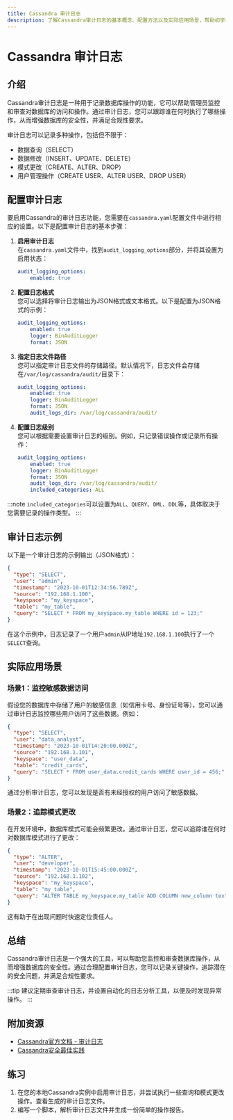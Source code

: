 ```yaml
---
title: Cassandra 审计日志
description: 了解Cassandra审计日志的基本概念、配置方法以及实际应用场景，帮助初学者掌握如何通过审计日志增强数据库安全性。
---
```


# Cassandra 审计日志

## 介绍

Cassandra审计日志是一种用于记录数据库操作的功能，它可以帮助管理员监控和审查对数据库的访问和操作。通过审计日志，您可以跟踪谁在何时执行了哪些操作，从而增强数据库的安全性，并满足合规性要求。

审计日志可以记录多种操作，包括但不限于：
- 数据查询（SELECT）
- 数据修改（INSERT、UPDATE、DELETE）
- 模式更改（CREATE、ALTER、DROP）
- 用户管理操作（CREATE USER、ALTER USER、DROP USER）

## 配置审计日志

要启用Cassandra的审计日志功能，您需要在`cassandra.yaml`配置文件中进行相应的设置。以下是配置审计日志的基本步骤：

1. **启用审计日志**  
   在`cassandra.yaml`文件中，找到`audit_logging_options`部分，并将其设置为启用状态：

   ```yaml
   audit_logging_options:
       enabled: true
   ```

2. **配置日志格式**  
   您可以选择将审计日志输出为JSON格式或文本格式。以下是配置为JSON格式的示例：

   ```yaml
   audit_logging_options:
       enabled: true
       logger: BinAuditLogger
       format: JSON
   ```

3. **指定日志文件路径**  
   您可以指定审计日志文件的存储路径。默认情况下，日志文件会存储在`/var/log/cassandra/audit/`目录下：

   ```yaml
   audit_logging_options:
       enabled: true
       logger: BinAuditLogger
       format: JSON
       audit_logs_dir: /var/log/cassandra/audit/
   ```

4. **配置日志级别**  
   您可以根据需要设置审计日志的级别。例如，只记录错误操作或记录所有操作：

   ```yaml
   audit_logging_options:
       enabled: true
       logger: BinAuditLogger
       format: JSON
       audit_logs_dir: /var/log/cassandra/audit/
       included_categories: ALL
   ```

:::note
`included_categories`可以设置为`ALL`、`QUERY`、`DML`、`DDL`等，具体取决于您需要记录的操作类型。
:::

## 审计日志示例

以下是一个审计日志的示例输出（JSON格式）：

```json
{
  "type": "SELECT",
  "user": "admin",
  "timestamp": "2023-10-01T12:34:56.789Z",
  "source": "192.168.1.100",
  "keyspace": "my_keyspace",
  "table": "my_table",
  "query": "SELECT * FROM my_keyspace.my_table WHERE id = 123;"
}
```

在这个示例中，日志记录了一个用户`admin`从IP地址`192.168.1.100`执行了一个`SELECT`查询。

## 实际应用场景

### 场景1：监控敏感数据访问

假设您的数据库中存储了用户的敏感信息（如信用卡号、身份证号等），您可以通过审计日志监控哪些用户访问了这些数据。例如：

```json
{
  "type": "SELECT",
  "user": "data_analyst",
  "timestamp": "2023-10-01T14:20:00.000Z",
  "source": "192.168.1.101",
  "keyspace": "user_data",
  "table": "credit_cards",
  "query": "SELECT * FROM user_data.credit_cards WHERE user_id = 456;"
}
```

通过分析审计日志，您可以发现是否有未经授权的用户访问了敏感数据。

### 场景2：追踪模式更改

在开发环境中，数据库模式可能会频繁更改。通过审计日志，您可以追踪谁在何时对数据库模式进行了更改：

```json
{
  "type": "ALTER",
  "user": "developer",
  "timestamp": "2023-10-01T15:45:00.000Z",
  "source": "192.168.1.102",
  "keyspace": "my_keyspace",
  "table": "my_table",
  "query": "ALTER TABLE my_keyspace.my_table ADD COLUMN new_column text;"
}
```

这有助于在出现问题时快速定位责任人。

## 总结

Cassandra审计日志是一个强大的工具，可以帮助您监控和审查数据库操作，从而增强数据库的安全性。通过合理配置审计日志，您可以记录关键操作，追踪潜在的安全问题，并满足合规性要求。

:::tip
建议定期审查审计日志，并设置自动化的日志分析工具，以便及时发现异常操作。
:::

## 附加资源

- [Cassandra官方文档 - 审计日志](https://cassandra.apache.org/doc/latest/cassandra/operating/audit_logging.html)
- [Cassandra安全最佳实践](https://cassandra.apache.org/doc/latest/cassandra/security/)

## 练习

1. 在您的本地Cassandra实例中启用审计日志，并尝试执行一些查询和模式更改操作。查看生成的审计日志文件。
2. 编写一个脚本，解析审计日志文件并生成一份简单的操作报告。